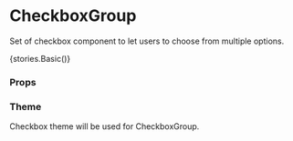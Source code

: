 
<Meta title="Core" component={CheckboxGroup} />

# CheckboxGroup

Set of checkbox component to let users to choose from multiple options.

<Preview withToolbar>
    <Story name="CheckboxGroup">{stories.Basic()}</Story>
</Preview>

### Props

<Props of={CheckboxGroup} />

### Theme

Checkbox theme will be used for CheckboxGroup.
